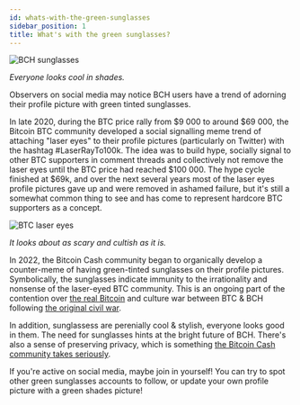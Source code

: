 ```yaml
---
id: whats-with-the-green-sunglasses
sidebar_position: 1
title: What's with the green sunglasses?
---
```



<img src={sunglasses} alt="BCH sunglasses" />

_Everyone looks cool in shades._

Observers on social media may notice BCH users have a trend of adorning their profile picture with green tinted sunglasses.

In late 2020, during the BTC price rally from $9 000 to around $69 000, the Bitcoin BTC community developed a social signalling meme trend of attaching "laser eyes" to their profile pictures (particularly on Twitter) with the hashtag #LaserRayTo100k. The idea was to build hype, socially signal to other BTC supporters in comment threads and collectively not remove the laser eyes until the BTC price had reached $100 000. The hype cycle finished at $69k, and over the next several years most of the laser eyes profile pictures gave up and were removed in ashamed failure, but it's still a somewhat common thing to see and has come to represent hardcore BTC supporters as a concept.

<img src={lasereyes} alt="BTC laser eyes" />

_It looks about as scary and cultish as it is._

In 2022, the Bitcoin Cash community began to organically develop a counter-meme of having green-tinted sunglasses on their profile pictures. Symbolically, the sunglasses indicate immunity to the irrationality and nonsense of the laser-eyed BTC community. This is an ongoing part of the contention over [the real Bitcoin](/faqs/BCH-vs-BTC/is-bch-the-real-bitcoin) and culture war between BTC & BCH following [the original civil war](/start#episode-8-of-10-bitcoin-cash).

In addition, sunglassess are perenially cool & stylish, everyone looks good in them. The need for sunglasses hints at the bright future of BCH. There's also a sense of preserving privacy, which is something [the Bitcoin Cash community takes seriously](/faqs/BCH/what-about-privacy-on-BCH).

If you're active on social media, maybe join in yourself! You can try to spot other green sunglasses accounts to follow, or update your own profile picture with a green shades picture!
